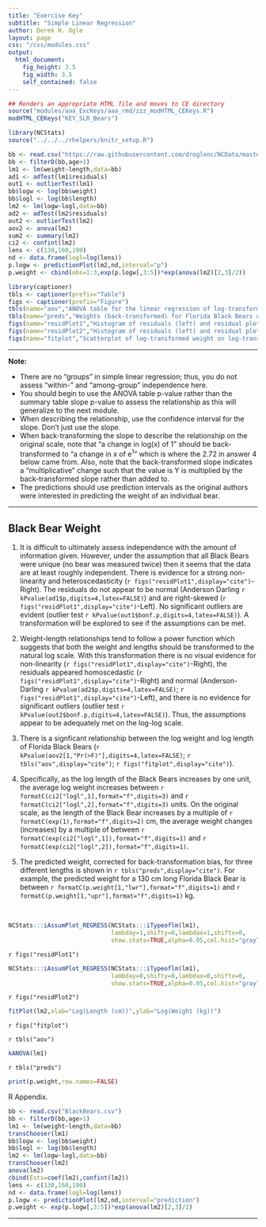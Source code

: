 ```yaml
---
title: "Exercise Key"
subtitle: "Simple Linear Regression"
author: Derek H. Ogle
layout: page
css: "/css/modules.css"
output:
  html_document:
    fig_height: 3.5
    fig_width: 3.5
    self_contained: false
---
```


```r
## Renders an appropriate HTML file and moves to CE directory
source("modules/aaa_ExcKeys/aaa_rmd/zzz_modHTML_CEKeys.R")
modHTML_CEKeys("KEY_SLR_Bears")
```

```r
library(NCStats)
source("../../../rhelpers/knitr_setup.R")

bb <- read.csv("https://raw.githubusercontent.com/droglenc/NCData/master/BlackBears.csv")
bb <- filterD(bb,age>1)
lm1 <- lm(weight~length,data=bb)
ad1 <- adTest(lm1$residuals)
out1 <- outlierTest(lm1)
bb$logw <- log(bb$weight)
bb$logl <- log(bb$length)
lm2 <- lm(logw~logl,data=bb)
ad2 <- adTest(lm2$residuals)
out2 <- outlierTest(lm2)
aov2 <- anova(lm2)
sum2 <- summary(lm2)
ci2 <- confint(lm2)
lens <- c(130,160,190)
nd <- data.frame(logl=log(lens))
p.logw <- predictionPlot(lm2,nd,interval="p")
p.weight <- cbind(obs=1:3,exp(p.logw[,3:5])*exp(anova(lm2)[2,3]/2))

library(captioner)
tbls <- captioner(prefix="Table")
figs <- captioner(prefix="Figure")
tbls(name="aov","ANOVA table for the linear regression of log-transformed weight on log-transformed length of Florida Black Bears.")
tbls(name="preds","Weights (back-transformed) for Florida Black Bears of various lengths (130, 160, and 190 cm) as predicted from the linear regression of log-transformed weight on log-transformed length.")
figs(name="residPlot1","Histogram of residuals (left) and residual plot (right) for regression of weight on length of Florida Black Bears.")
figs(name="residPlot2","Histogram of residuals (left) and residual plot (right) for regression of log-transformed weight on log-transformed length of Florida Black Bears.")
figs(name="fitplot","Scatterplot of log-transformed weight on log-transformed length of Florida Black Bears with best-fit line.")
```

----

<div class="alert alert-warning">
<strong>Note:</strong> 
<ul>
  <li>There are no "groups" in simple linear regression; thus, you do not assess "within-" and "among-group" independence here.</li>
  <li>You should begin to use the ANOVA table p-value rather than the summary table slope p-value to assess the relationship as this will generalize to the next module.</li>
  <li>When describing the relationship, use the confidence interval for the slope. Don't just use the slope.</li>
  <li>When back-transforming the slope to describe the relationship on the original scale, note that "a change in log(x) of 1" should be back-transformed to "a change in x of e<sup>1</sup>" which is where the 2.72 in answer 4 below came from. Also, note that the back-transformed slope indicates a "multiplicative" change such that the value is Y is multiplied by the back-transformed slope rather than added to.
  <li>The predictions should use prediction intervals as the original authors were interested in predicting the weight of an individual bear.</li>
</ul>
</div>

----

## Black Bear Weight
1. It is difficult to ultimately assess independence with the amount of information given. However, under the assumption that all Black Bears were unique (no bear was measured twice) then it seems that the data are at least roughly independent. There is evidence for a strong non-linearity and heteroscedasticity (`r figs("residPlot1",display="cite")`-Right). The residuals do not appear to be normal (Anderson Darling `r kPvalue(ad1$p,digits=4,latex=FALSE)`) and are right-skewed (`r figs("residPlot1",display="cite")`-Left). No significant outliers are evident (outlier test `r kPvalue(out1$bonf.p,digits=4,latex=FALSE)`). A transformation will be explored to see if the assumptions can be met.

1. Weight-length relationships tend to follow a power function which suggests that both the weight and lengths should be transformed to the natural log scale. With this transformation there is no visual evidence for non-linearity (`r figs("residPlot1",display="cite")`-Right), the residuals appeared homoscedastic (`r figs("residPlot1",display="cite")`-Right) and normal (Anderson-Darling `r kPvalue(ad2$p,digits=4,latex=FALSE)`; `r figs("residPlot1",display="cite")`-Left), and there is no evidence for significant outliers (outlier test `r kPvalue(out2$bonf.p,digits=4,latex=FALSE)`). Thus, the assumptions appear to be adequately met on the log-log scale.

1. There is a signficant relationship between the log weight and log length of Florida Black Bears (`r kPvalue(aov2[1,"Pr(>F)"],digits=4,latex=FALSE)`; `r tbls("aov",display="cite")`;  `r figs("fitplot",display="cite")`).

1. Specifically, as the log length of the Black Bears increases by one unit, the average log weight increases between `r formatC(ci2["logl",1],format="f",digits=3)` and `r formatC(ci2["logl",2],format="f",digits=3)` units. On the original scale, as the length of the Black Bear increases by a multiple of `r formatC(exp(1),format="f",digits=2)` cm, the average weight changes (increases) by a multiple of between `r formatC(exp(ci2["logl",1]),format="f",digits=1)` and `r formatC(exp(ci2["logl",2]),format="f",digits=1)`.

1. The predicted weight, corrected for back-transformation bias, for three different lengths is shown in `r tbls("preds",display="cite")`. For example, the predicted weight for a 130 cm long Florida Black Bear is between `r formatC(p.weight[1,"lwr"],format="f",digits=1)` and `r formatC(p.weight[1,"upr"],format="f",digits=1)` kg.

&nbsp;


```r
NCStats:::iAssumPlot_REGRESS(NCStats:::iTypeoflm(lm1),
                             lambday=1,shifty=0,lambdax=1,shiftx=0,
                             show.stats=TRUE,alpha=0.05,col.hist="gray70")
```

`r figs("residPlot1")`

```r
NCStats:::iAssumPlot_REGRESS(NCStats:::iTypeoflm(lm1),
                             lambday=0,shifty=0,lambdax=0,shiftx=0,
                             show.stats=TRUE,alpha=0.05,col.hist="gray70")
```

`r figs("residPlot2")`

```r
fitPlot(lm2,xlab="Log(Length (cm))",ylab="Log(Weight (kg))")
```

`r figs("fitplot")`

`r tbls("aov")`

```r
kANOVA(lm1)
```

`r tbls("preds")`

```r
print(p.weight,row.names=FALSE)
```

R Appendix.
```r
bb <- read.csv("BlackBears.csv")
bb <- filterD(bb,age>1)
lm1 <- lm(weight~length,data=bb)
transChooser(lm1)
bb$logw <- log(bb$weight)
bb$logl <- log(bb$length)
lm2 <- lm(logw~logl,data=bb)
transChooser(lm2)
anova(lm2)
cbind(Ests=coef(lm2),confint(lm2))
lens <- c(130,160,190)
nd <- data.frame(logl=log(lens))
p.logw <- predictionPlot(lm2,nd,interval="prediction")
p.weight <- exp(p.logw[,3:5])*exp(anova(lm2)[2,3]/2)
```

----
